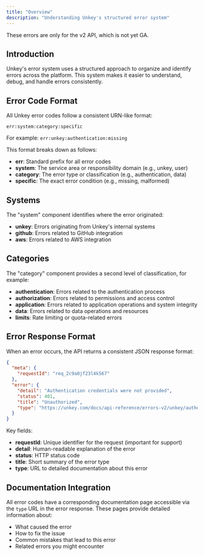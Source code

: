 ```yaml
---
title: "Overview"
description: "Understanding Unkey's structured error system"
---
```


<Warning>These errors are only for the v2 API, which is not yet GA.</Warning>


## Introduction

Unkey's error system uses a structured approach to organize and identify errors across the platform. This system makes it easier to understand, debug, and handle errors consistently.

## Error Code Format

All Unkey error codes follow a consistent URN-like format:

```
err:system:category:specific
```

For example: `err:unkey:authentication:missing`

This format breaks down as follows:

- **err**: Standard prefix for all error codes
- **system**: The service area or responsibility domain (e.g., unkey, user)
- **category**: The error type or classification (e.g., authentication, data)
- **specific**: The exact error condition (e.g., missing, malformed)

## Systems

The "system" component identifies where the error originated:

- **unkey**: Errors originating from Unkey's internal systems
- **github**: Errors related to GitHub integration
- **aws**: Errors related to AWS integration

## Categories

The "category" component provides a second level of classification, for example:

- **authentication**: Errors related to the authentication process
- **authorization**: Errors related to permissions and access control
- **application**: Errors related to application operations and system integrity
- **data**: Errors related to data operations and resources
- **limits**: Rate limiting or quota-related errors

## Error Response Format

When an error occurs, the API returns a consistent JSON response format:

```json
{
  "meta": {
    "requestId": "req_2c9a0jf23l4k567"
  },
  "error": {
    "detail": "Authentication credentials were not provided",
    "status": 401,
    "title": "Unauthorized",
    "type": "https://unkey.com/docs/api-reference/errors-v2/unkey/authentication/missing"
  }
}
```

Key fields:
- **requestId**: Unique identifier for the request (important for support)
- **detail**: Human-readable explanation of the error
- **status**: HTTP status code
- **title**: Short summary of the error type
- **type**: URL to detailed documentation about this error

## Documentation Integration

All error codes have a corresponding documentation page accessible via the `type` URL in the error response. These pages provide detailed information about:

- What caused the error
- How to fix the issue
- Common mistakes that lead to this error
- Related errors you might encounter

